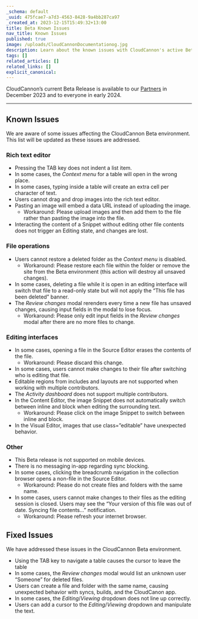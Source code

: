 ```yaml
---
_schema: default
_uuid: 475fcae7-a7d3-4563-8428-9a4bb287ca97
_created_at: 2023-12-15T15:49:32+13:00
title: Beta Known Issues
nav_title: Known Issues
published: true
image: /uploads/CloudCannonDocumentationog.jpg
description: Learn about the known issues with CloudCannon's active Beta releases.
tags: []
related_articles: []
related_links: []
explicit_canonical:
---
```

CloudCannon’s current Beta Release is available to our [Partners](https://cloudcannon.com/partner-program/) in December 2023 and to everyone in early 2024.

---

## Known Issues

We are aware of some issues affecting the CloudCannon Beta environment. This list will be updated as these issues are addressed.

### Rich text editor

* Pressing the TAB key does not indent a list item.
* In some cases, the *Context menu* for a table will open in the wrong place.
* In some cases, typing inside a table will create an extra cell per character of text.
* Users cannot drag and drop images into the rich text editor.
* Pasting an image will embed a data URL instead of uploading the image.
  * Workaround: Please upload images and then add them to the file rather than pasting the image into the file.
* Interacting the content of a Snippet without editing other file contents does not trigger an Editing state, and changes are lost.

### File operations

* Users cannot restore a deleted folder as the *Context menu* is disabled.
  * Workaround: Please restore each file within the folder or remove the site from the Beta environment (this action will destroy all unsaved changes).
* In some cases, deleting a file while it is open in an editing interface will switch that file to a read-only state but will not apply the “This file has been deleted” banner.
* The *Review changes* modal rerenders every time a new file has unsaved changes, causing input fields in the modal to lose focus.
  * Workaround: Please only edit input fields in the *Review changes* modal after there are no more files to change.

### Editing interfaces

* In some cases, opening a file in the Source Editor erases the contents of the file.
  * Workaround: Please discard this change.
* In some cases, users cannot make changes to their file after switching who is editing that file.
* Editable regions from includes and layouts are not supported when working with multiple contributors.
* The *Activity dashboard* does not support multiple contributors.
* In the Content Editor, the image Snippet does not automatically switch between inline and block when editing the surrounding text.
  * Workaround: Please click on the image Snippet to switch between inline and block.
* In the Visual Editor, images that use class=”editable” have unexpected behavior.

### Other

* This Beta release is not supported on mobile devices.
* There is no messaging in-app regarding sync blocking.
* In some cases, clicking the breadcrumb navigation in the collection browser opens a non-file in the Source Editor.
  * Workaround: Please do not create files and folders with the same name.
* In some cases, users cannot make changes to their files as the editing session is closed. Users may see the “Your version of this file was out of date. Syncing file contents...” notification.
  * Workaround: Please refresh your internet browser.

## Fixed Issues

We have addressed these issues in the CloudCannon Beta environment.

* Using the TAB key to navigate a table causes the cursor to leave the table
* In some cases, the *Review changes* modal would list an unknown user “Someone” for deleted files.
* Users can create a file and folder with the same name, causing unexpected behavior with syncs, builds, and the CloudCanon app.
* In some cases, the *Editing*/*Viewing* dropdown does not line up correctly.
* Users can add a cursor to the *Editing*/*Viewing* dropdown and manipulate the text.